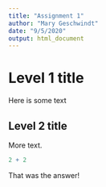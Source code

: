 ```yaml
---
title: "Assignment 1"
author: "Mary Geschwindt"
date: "9/5/2020"
output: html_document
---
```


# Level 1 title

Here is some text

## Level 2 title

More text.

```r
2 + 2
```

That was the answer!